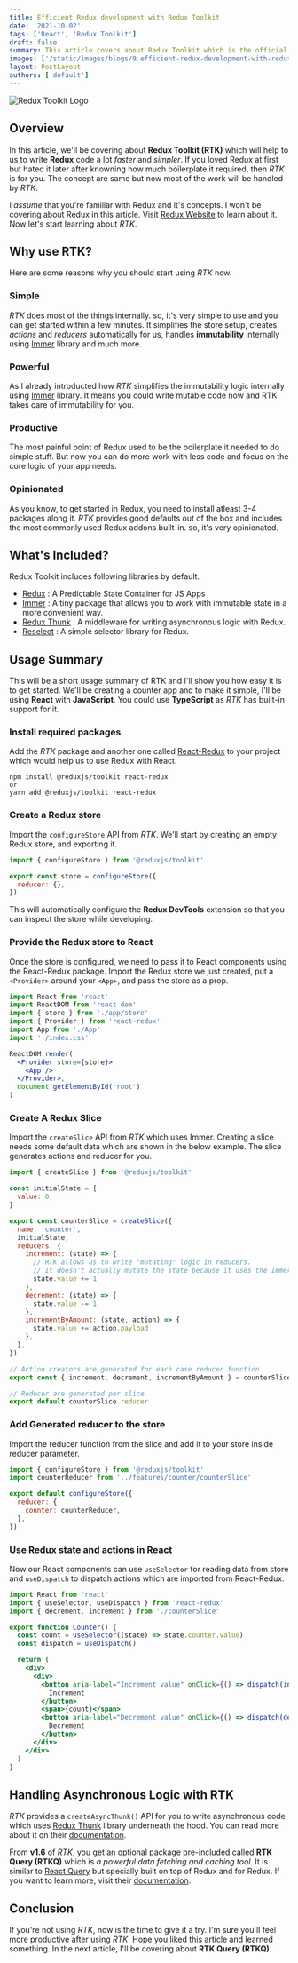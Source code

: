 ```yaml
---
title: Efficient Redux development with Redux Toolkit
date: '2021-10-02'
tags: ['React', 'Redux Toolkit']
draft: false
summary: This article covers about Redux Toolkit which is the official, opinionated, batteries-included toolset for efficient Redux development.
images: ['/static/images/blogs/9.efficient-redux-development-with-redux-toolkit/image1.jpg']
layout: PostLayout
authors: ['default']
---
```


![Redux Toolkit Logo](/static/images/blogs/9.efficient-redux-development-with-redux-toolkit/image1.jpg)

<TOCInline toc={props.toc} toHeading={2} />

## Overview

In this article, we'll be covering about **Redux Toolkit (RTK)** which will help to us to write **Redux** code a lot _faster_ and _simpler_.
If you loved Redux at first but hated it later after knowning how much boilerplate it required, then _RTK_ is for you.
The concept are same but now most of the work will be handled by _RTK_.

I _assume_ that you're familiar with Redux and it's concepts. I won't be covering about Redux in this article.
Visit [Redux Website](https://Redux.js.org/) to learn about it. Now let's start learning about _RTK_.

## Why use RTK?

Here are some reasons why you should start using _RTK_ now.

### Simple

_RTK_ does most of the things internally. so, it's very simple to use and you can get started within a few minutes.
It simplifies the store setup, creates _actions_ and _reducers_ automatically for us,
handles **immutability** internally using [Immer](https://immerjs.github.io/immer/) library and much more.

### Powerful

As I already introducted how _RTK_ simplifies the immutability logic internally using [Immer](https://immerjs.github.io/immer/) library.
It means you could write mutable code now and RTK takes care of immutability for you.

### Productive

The most painful point of Redux used to be the boilerplate it needed to do simple stuff.
But now you can do more work with less code and focus on the core logic of your app needs.

### Opinionated

As you know, to get started in Redux, you need to install atleast 3-4 packages along it.
_RTK_ provides good defaults out of the box and includes the most commonly used Redux addons built-in.
so, it's very opinionated.

## What's Included?

Redux Toolkit includes following libraries by default.

- [Redux](https://redux.js.org/) : A Predictable State Container for JS Apps
- [Immer](https://immerjs.github.io/immer/) : A tiny package that allows you to work with immutable state in a more convenient way.
- [Redux Thunk](https://github.com/reduxjs/redux-thunk) : A middleware for writing asynchronous logic with Redux.
- [Reselect](https://github.com/reduxjs/reselect) : A simple selector library for Redux.

## Usage Summary

This will be a short usage summary of RTK and I'll show you how easy it is to get started.
We'll be creating a counter app and to make it simple, I'll be using **React** with **JavaScript**.
You could use **TypeScript** as _RTK_ has built-in support for it.

### Install required packages

Add the _RTK_ package and another one called [React-Redux](https://react-redux.js.org/) to your project which would help us to use Redux with React.

```
npm install @reduxjs/toolkit react-redux
or
yarn add @reduxjs/toolkit react-redux
```

### Create a Redux store

Import the `configureStore` API from _RTK_. We'll start by creating an empty Redux store, and exporting it.

```js
import { configureStore } from '@reduxjs/toolkit'

export const store = configureStore({
  reducer: {},
})
```

This will automatically configure the **Redux DevTools** extension so that you can inspect the store while developing.

### Provide the Redux store to React

Once the store is configured, we need to pass it to React components using the React-Redux package.
Import the Redux store we just created, put a `<Provider>` around your `<App>`, and pass the store as a prop.

```jsx {3,4,9}
import React from 'react'
import ReactDOM from 'react-dom'
import { store } from './app/store'
import { Provider } from 'react-redux'
import App from './App'
import './index.css'

ReactDOM.render(
  <Provider store={store}>
    <App />
  </Provider>,
  document.getElementById('root')
)
```

### Create A Redux Slice

Import the `createSlice` API from _RTK_ which uses Immer. Creating a slice needs some default data which are shown in the below example.
The slice generates actions and reducer for you.

```js
import { createSlice } from '@reduxjs/toolkit'

const initialState = {
  value: 0,
}

export const counterSlice = createSlice({
  name: 'counter',
  initialState,
  reducers: {
    increment: (state) => {
      // RTK allows us to write "mutating" logic in reducers.
      // It doesn't actually mutate the state because it uses the Immer library.
      state.value += 1
    },
    decrement: (state) => {
      state.value -= 1
    },
    incrementByAmount: (state, action) => {
      state.value += action.payload
    },
  },
})

// Action creators are generated for each case reducer function
export const { increment, decrement, incrementByAmount } = counterSlice.actions

// Reducer are generated per slice
export default counterSlice.reducer
```

### Add Generated reducer to the store

Import the reducer function from the slice and add it to your store inside reducer parameter.

```js {2,6}
import { configureStore } from '@reduxjs/toolkit'
import counterReducer from '../features/counter/counterSlice'

export default configureStore({
  reducer: {
    counter: counterReducer,
  },
})
```

### Use Redux state and actions in React

Now our React components can use `useSelector` for reading data from store and `useDispatch` to dispatch actions which are imported from React-Redux.

```jsx
import React from 'react'
import { useSelector, useDispatch } from 'react-redux'
import { decrement, increment } from './counterSlice'

export function Counter() {
  const count = useSelector((state) => state.counter.value)
  const dispatch = useDispatch()

  return (
    <div>
      <div>
        <button aria-label="Increment value" onClick={() => dispatch(increment())}>
          Increment
        </button>
        <span>{count}</span>
        <button aria-label="Decrement value" onClick={() => dispatch(decrement())}>
          Decrement
        </button>
      </div>
    </div>
  )
}
```

## Handling Asynchronous Logic with RTK

_RTK_ provides a `createAsyncThunk()` API for you to write asynchronous code
which uses [Redux Thunk](https://github.com/reduxjs/redux-thunk) library underneath the hood.
You can read more about it on their [documentation](https://redux-toolkit.js.org/api/createAsyncThunk).

From **v1.6** of _RTK_, you get an optional package pre-included called **RTK Query (RTKQ)** which is _a powerful data fetching and caching tool_.
It is similar to [React Query](https://react-query.tanstack.com/) but specially built on top of Redux and for Redux.
If you want to learn more, visit their [documentation](https://redux-toolkit.js.org/rtk-query/overview).

## Conclusion

If you're not using _RTK_, now is the time to give it a try.
I'm sure you'll feel more productive after using _RTK_. Hope you liked this article and learned something.
In the next article, I'll be covering about **RTK Query (RTKQ)**.
